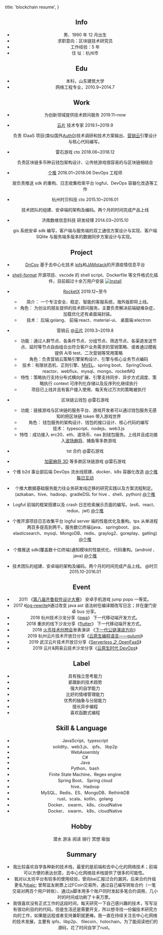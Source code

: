 

  title: 'blockchain resume',
}

<Header />

## <InfoIcon /> Info

- 男、1990 年 12 月出生
- 求职意向：区块链技术研究员
- 工作经验：5 年
- 住 址：杭州市

## <CastForEducationIcon /> Edu

- 本科，山东建筑大学
- 网络工程专业，2010.9~2014.7

## <WorkIcon /> Work

- 为创新领域提供<T>技术顾问服务</T> 2019.11~now
- [云片](https://www.yunpian.com/) <T>技术专家</T> 2019.1~2019.9

  负责 IDaaS 项目(类似国外[Auth0](https://auth0.com/))技术调研和技术方案输出、[营销云](https://www.yunpian.com/product/marketing)引擎设计与核心代码编写。

- 雷石游戏 <T>cto</T> 2018.06~2018.12

  负责区块链多币种云钱包架构设计、让传统游戏很容易的与区块链相结合

- [个推](https://www.ge.cn/) 2016.01~2018.06 <T>DevOps 工程师</T>

  层负责推送 sdk 的重构、日志收集检索平台 logful、DevOps 容器化改造等工作

- 杭州时贝科技 <T>cto</T> 2015.10~2016.01

  技术团队的组建、安卓端的架构及编码。两个月的时间完成产品上线

- 济南数维信息科技 <T>研发经理 </T> 2014.03~2015.10

  gis 系统安卓 sdk 编写，客户端与服务端的双工通信方案设计与实现、客户端 SQlite 与服务端多版本的数据同步方案设计与实现。

## <FolderIcon /> Project

- [DnCov](https://github.com/DnCov/transparent-info) 基于去中心化技术 [ipfs](https://ipfs.io)和[JAMstack](https://jamstack.org/)的开源疫情信息平台
- [shell-format](https://marketplace.visualstudio.com/items?itemName=foxundermoon.shell-format) 开源项目、vscode 的 shell script、Dockerfile 等文件格式化插件，目前超过十余万用户安装 [![install](https://vsmarketplacebadge.apphb.com/installs-short/foxundermoon.shell-format.svg)](https://github.com/foxundermoon/vs-shell-format)

- [RocketX](http://admin.hestech.cn/) 2019.12~至今

  - 简介： 一个专注安全、稳定、智能的客服系统，海外版即将上线。
  - 角色： 为创业的朋友提供的技术顾问服务。主要负责解决前端疑难杂症，加载优化还有桌面端封装。
  - 技术： 后端:golang、 前端:react、material-ui、 桌面端:electron

- 营销云 @[云片](https://www.yunpian.com/) 2019.3~2019.8

  - 功能：通过人群节点、各条件节点、分组节点、筛选节点、各渠道发送节点、延时等节点自由组合出符合客户业务需求的营销策略、或者通过模板提供 A/B test、二次营销等常用策略
  - 角色：负责营销云策略引擎架构设计、引擎与核心业务节点编码
  - 技术：有限状态机、正则引擎、[MVEL](https://github.com/mvel/mvel)、spring boot、 SpringCloud、reactor、webflux、mysql、mongo、rocketMQ
  - 特性：策略执行支持分布式横向扩展、引擎支持同步、异步方式调度、策略执行 context 可序列化存储以及反序列化继续执行
  - 项目已上线并且有客户接入使用、每天有过万次的策略被执行

- 区块链云钱包 @雷石游戏

  - 功能：链接游戏与区块链的服务平台、游戏开发者可以通过钱包服务无感知的把区块链 token 带入游戏世界
  - 角色： 钱包服务的架构设计、钱包的接口设计、核心代码的编写
  - 技术： typescript、nodejs、web3.js
  - 特性：成功接入 erc20、eth、波场币、nas 到钱包服务。上线并且成功接入[波场麻将](http://www.bite5.com/index.php/article-13078)、捕鱼等多款游戏

- tst 合约 @雷石游戏
- [加密麻将 3D](http://www.bite5.com/index.php/article-13078) 等多款区块链游戏 @雷石游戏
- 个推 b2d 事业部后端 DevOps 流水线搭建、docker、k8s 容器化改造 [@个推 每日互动](https://www.ge.cn/)
- 个推大数据基础服务能力往业务研发线迁移的研究实践以及方案流程制定。(azkaban、hive、hadoop、gradleDSL
  for hive 、shell、python) [@个推](https://www.ge.cn/)
- Logful 前端的框架搭建以及 crash 日志检索展示页面的编写。(es6、react、redux、jwt) [@个推](https://www.ge.cn/)
- 个推开源项目日志收集平台 logful server 端的性能优化及重构。tps 从单进程两百多提高到两千。服务数亿终端(java、 springboot、 jpa、elasticsearch、mysql、MongoDB、redis、graylog2、goreplay、gatling) [@个推](https://www.ge.cn/)
- 个推推送 sdk(覆盖数十亿终端)通知模块的性能优化、代码重构。(android 、java) [@个推](https://www.ge.cn/)
- 技术团队的组建、安卓端的架构及编码。两个月的时间完成产品上线。 @时贝 2015.10-2016.01

## <EventIcon /> Event

- 2011 《[第八届齐鲁软件设计大赛](https://www.softqilu.com/)》 安卓手机游戏 jump popo 一等奖。
- 2017 《[log-rewrite](https://www.getui.com/cn/industry/2017/05/050383.html)》通过改变 java ast 语法树在编译期改写日志；并在厦门安卓 bus 分享。
- 2018 杭州技术沙龙分享《[pwa](http://www.apkbus.com/thread-591789-1-1.html)》 下一代移动端开发方式。
- 2018 重庆的线下沙龙分享《[flutter](http://www.apkbus.com/thread-596304-1-1.html)》 下一代移动端开发方式。
- 2018 [火币技术创想会](https://t.cj.sina.com.cn/articles/view/5509973368/1486b8578001009zpv)发表演讲 《[下一代公链演进方向](https://bitool.cn/articles-f9b5f82.html)》
- 2019 杭州云片技术开放日分享《[云原生编程语言——pulumi](https://fox.mn/activity/cloudnative-pulumi.pptx)》
- 2019 武汉云片技术开放日分享《[Serverless 之 OpenFaaS](https://mp.weixin.qq.com/s/KjbNeTt6cqx2gwkxRkSJiw)》
- 2019 云片&网易云技术沙龙分享《[云原生时代 DevOps](https://mp.weixin.qq.com/s/QgeFJF6fO0zH-QCEWB0JbA)》

## <LabelIcon /> Label

- 具有独立思考能力
- 紧跟新的技术趋势
- 强大的自学能力
- 比好的情绪管理能力
- 优秀的抽象与分层能力
- 擅长异步编程
- 喜欢函数式编程

## <BuildIcon  /> Skill & Language

- <R v="4" /> JavaScript、typescript
- <R v="3.5" /> solidity、web3.js、 ipfs、 libp2p
- <R v="1" /> WebAssembly
- <R v="4" /> C#
- <R v="5" /> Java
- <R v="3.5" /> Python、bash
- <R v="3" /> Finite State Machine、Regex engine
- <R v="4" /> Spring Boot、 Spring cloud
- <R v="2" /> hive、Hadoop
- <R v="3" /> MySQL、Redis、ES、MongoDB、RethinkDB
- <R v="2.5" /> rust、scala、kotlin、golang
- <R v="3.5" /> Docker、 swarm、 k8s、cloudNative
- <R v="3.5" /> Docker、 swarm、 k8s、cloudNative

## <FavoriteIcon /> Hobby

<Grid container>
  <Ht> 潜水 </Ht>
  <Ht> 游泳 </Ht>
  <Ht> 阅读 </Ht>
  <Ht> 骑行 </Ht>
  <Ht> 冥想 </Ht>
  <Ht> 瑜伽 </Ht>
</Grid>

## <BrightnessAutoIcon />  Summary

- 我比较喜欢自学各种新的技术栈，最爱的是前端和去中心化的网络技术；前端可以方便的表达创意，去中心化网络技术栈提供了很多的可能性。
- 我对以太坊平台有较多的使用经验，曾向bai汇报过合约漏洞，后来合约升级更名为[baic](https://www.coingecko.com/en/coins/baic); 曾帮盆友刷票上过FCoin交易所，通过自己编写转账合约（一笔交易对两百个用户转账）、通过js脚本用多个账户同时发起多笔合约调用，几小时的时间成功刷了十来万票。
- 我很喜欢没有正式工作的这段时间，每天研究一下自己感兴趣的技术，写写没有很功利目的的代码。但是生活还是需要开支，所以想寻找一份偏技术研究方向的工作，如果能远程或者支持兼职就更棒。我一直在持续关注去中心化网络的技术发展，主要有 ipfs、libp2p、 filecoin、holochain。为了能阅读他们的源码，花了时间自学了rust。

<Edit f="pages/br.mdx" />
 